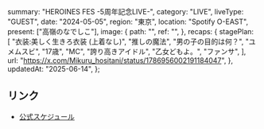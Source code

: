   summary: "HEROINES FES -5周年記念LIVE-",
  category: "LIVE",
  liveType: "GUEST",
  date: "2024-05-05",
  region: "東京",
  location: "Spotify O-EAST",
  present: ["高嶺のなでしこ"],
  image: {
    path: "",
    ref: "",
  },
  recaps: {
    stagePlan: [
      "衣装:美しく生きろ衣装 (上着なし)",
      "推しの魔法",
      "男の子の目的は何？",
      "ユメムスビ",
      "17歳",
      "MC",
      "誇り高きアイドル",
      "乙女どもよ。",
      "ファンサ",
    ],
    url: "https://x.com/Mikuru_hositani/status/1786956002191184047",
  },
  updatedAt: "2025-06-14",
};

## リンク

- [公式スケジュール](https://takanenonadeshiko.jp/?p=2058)
